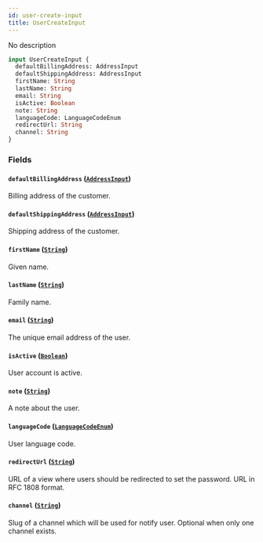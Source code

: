 ```yaml
---
id: user-create-input
title: UserCreateInput
---
```


No description

```graphql
input UserCreateInput {
  defaultBillingAddress: AddressInput
  defaultShippingAddress: AddressInput
  firstName: String
  lastName: String
  email: String
  isActive: Boolean
  note: String
  languageCode: LanguageCodeEnum
  redirectUrl: String
  channel: String
}
```

### Fields

#### `defaultBillingAddress` ([`AddressInput`](../../../developer/api-reference/inputs/address-input))

Billing address of the customer.

#### `defaultShippingAddress` ([`AddressInput`](../../../developer/api-reference/inputs/address-input))

Shipping address of the customer.

#### `firstName` ([`String`](../../../developer/api-reference/scalars/string))

Given name.

#### `lastName` ([`String`](../../../developer/api-reference/scalars/string))

Family name.

#### `email` ([`String`](../../../developer/api-reference/scalars/string))

The unique email address of the user.

#### `isActive` ([`Boolean`](../../../developer/api-reference/scalars/boolean))

User account is active.

#### `note` ([`String`](../../../developer/api-reference/scalars/string))

A note about the user.

#### `languageCode` ([`LanguageCodeEnum`](../../../developer/api-reference/enums/language-code-enum))

User language code.

#### `redirectUrl` ([`String`](../../../developer/api-reference/scalars/string))

URL of a view where users should be redirected to set the password. URL in RFC 1808 format.

#### `channel` ([`String`](../../../developer/api-reference/scalars/string))

Slug of a channel which will be used for notify user. Optional when only one channel exists.
